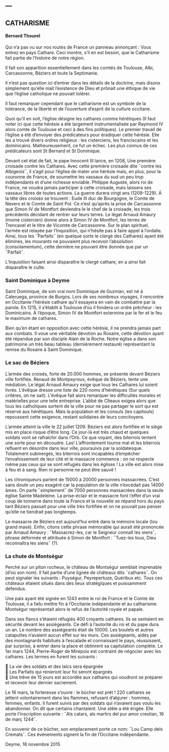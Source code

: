 ---
---  

<link rel="stylesheet" href="styles.css" type="text/css">

## CATHARISME
#### Bernard Thourel

Qui n’a pas vu sur nos routes de France un panneau annonçant : Vous entrez en pays Cathare. Ceci montre, s’il en est besoin, que le Catharisme fait partie de l’histoire de notre région.  

Il fait son apparition essentiellement dans les comtés de Toulouse, Albi, Carcassonne, Béziers et toute la Septimanie.  

Il n’est pas question ici d’entrer dans les détails de la doctrine, mais disons simplement qu’elle niait l’existence de Dieu et prônait une éthique de vie que l’église catholique ne pouvait tolérer.  

Il faut remarquer cependant que le catharisme est un symbole de la tolérance, de la liberté et de l’ouverture d’esprit de la culture occitane.  

Quoi qu’il en soit, l’église désigne les cathares comme hérétiques (Il faut noter ici que cette hérésie a été largement instrumentalisée par Raymond IV alors comte de Toulouse et ceci à des fins politiques). Le premier travail de l’église a été d’envoyer des prédicateurs pour éradiquer cette hérésie. Elle les a trouvé divers ordres religieux : les cisterciens, les franciscains et les dominicains. Malheureusement, ce fut un échec. Les plus connus de ces prédicateurs sont St Bernard et St Dominique.  

Devant cet état de fait, le pape Innocent III lance, en 1208, Une première croisade contre les Cathares. Avec cette première croisade dite ˝contre les Albigeois˝, il s’agit pour l’église de mater une hérésie mais, en plus, pour la couronne de France, de soumettre les vassaux du sud un peu trop indépendants et d’une richesse enviable. Philippe Auguste, alors roi de France, ne voudra jamais participer à cette croisade, mais laissera ses vassaux libres de toutes actions. La guerre durera vingt ans (1209-1229). Á la tête des croisés se trouvent : Eude III duc de Bourgogne, le Comte de Nevers et le Comte de Saint Pol. Ce n’est qu’après la prise de Carcassonne que Simon IV de Montfort deviendra le le chef de la croisade, les trois précédents décidant de rentrer sur leurs terres. Le légat Arnaud Amaury (moine cistercien) donne alors à Simon IV de Montfort, les terres de Trencavel et le titre de Vicomte de Carcassonne.
Sur le plan spirituel, l’armée est relayée par l’Inquisition, qui n’hésite pas à faire appel à l’ordalie. Ainsi, tous les ˝Parfaits˝ (en quelque sorte le clergé des Cathares) ayant été éliminés, les mourants ne pouvaient plus recevoir l’absolution (consolamentum), cette dernière ne pouvant être donnée que par un ˝Parfait˝.  

L’Inquisition faisant ainsi disparaître le clergé cathare, en a ainsi fait disparaître le culte.  

### Saint Dominique à Deyme   

Saint Dominique, de son vrai nom Dominique de Guzmàn, est né à Caleruega, province de Burgos. Lors de ses nombreux voyages, il rencontre en Occitanie l’hérésie cathare qu’il essayera en vain de combattre par la parole. En 1215, il s’établit à Toulouse d’où il fondera un ordre prêcheur : les Dominicains. Á l’époque, Simon IV de Montfort extermine par le fer et le feu le maximum de cathares.  

Bien qu’en étant en opposition avec cette hérésie, il ne prendra jamais part aux combats. Il voue une véritable dévotion au Rosaire, cette dévotion ayant été répandue par son disciple Alain de la Roche.
Notre église a dans son patrimoine un très beau tableau (dernièrement restauré) représentant la remise du Rosaire à Saint Dominique.  

### Le sac de Béziers   

L’armée des croisés, forte de 20.000 hommes, se présente devant Béziers ville fortifiée. Renaud de Montpeyroux, évêque de Béziers, tente une médiation. Le légat Arnaud Amaury exige que tous les Cathares lui soient livrés. L’évêque dresse une liste de 220 noms d’hérétiques (Sur quels critères, on ne sait). L’évêque fait alors remarquer les difficultés morales et matérielles pour une telle entreprise. L’abbé de Cîteaux exigea alors que tous les catholiques sortent de la ville pour ne pas partager le sort qui est réservé aux hérétiques. Mais la population et les consuls (les capitouls) repoussent cette exigence, restant solidaires de leurs concitoyens.  

L’armée atteint la ville le 22 juillet 1209. Béziers est alors fortifiée et le siège mis en place risque d’être long. Ce jour-là est très chaud et quelques soldats vont se rafraîchir dans l’Orb. Ce que voyant, des biterrois tentent une sorte pour en découdre. Las! L’affrontement tourne mal et les biterrois refluent en désordre dans leur ville, poursuivis par la soldatesque. Totalement submergés, les biterrois sont incapables d’empêcher l’envahissement de leur cité et le massacre commence : on ne respecte même pas ceux qui se sont réfugiés dans les églises ! La ville est alors mise à feu et à sang. Rien ni personne ne peut être sauvé ! 

Les chroniqueurs parlent de 15000 à 20000 personnes massacrées. C’est sans doute un peu exagéré car la population de la ville n’excédait pas 14000 âmes. On parle ˝simplement˝ de 7000 personnes massacrées dans la seule église Sainte Madeleine.
La prise-éclair et le massacre font l’effet d’un vrai coup de tonnerre dans toute la France et la nouvelle se répand hors du pays tant Béziers passait pour une ville très fortifiée et on ne pouvait pas penser qu’elle ne tiendrait pas longtemps.  

Le massacre de Béziers est aujourd’hui entré dans la mémoire locale (lou grand masé).
Enfin, citons cette phrase mémorable qui aurait été prononcée par Arnaud Amaury : ˝Massacrez-les, car le Seigneur connaît les siens˝, phrase déformée et attribuée à Simon de Montfort : ˝Tuez-les tous, Dieu reconnaîtra les siens˝ (?).  

### La chute de Montségur   

Perché sur un piton rocheux, le château de Montségur semblait imprenable (d’où son nom). Il fait partie d’une lignée de châteaux dits ˝cathares˝. On peut signaler les suivants : Puységur, Peyrepertuze, Quéribus etc. Tous ces châteaux étaient situés dans des lieux stratégiques et puissamment défendus.  

Une paix ayant été signée en 1243 entre le roi de France et le Comte de Toulouse, il a fallu mettre fin à l’Occitanie indépendante et au catharisme. Montségur représentait alors le refus de l’autorité royale et papale.  

Dans ses flancs s’étaient réfugiés 400 croyants cathares. Ils se sentaient en sécurité devant les assiégeants. Ce défi à l’autorité du roi et du pape dura un an. Le nombre des assiégeants était de 10000. Les boulets et autres catapultes n’avaient aucun effet sur les murs.
Ces assiégeants, aidés par des montagnards habitués à l’escalade et connaissant le pays, réussissent, par surprise, à entrer dans la place et obtinrent sa capitulation complète.
Le 1er mars 1244, Pierre-Roger de Mirepoix est contraint de négocier avec les cathares. Les termes en furent les suivants :  

	La vie des soldats et des laïcs sera épargnée  
	Les Parfaits qui renieront leur foi seront épargnés  
	Une trêve de 15 jours est accordée aux cathares qui voudront se préparer et recevoir leur dernier sacrement.  

Le 16 mars, la forteresse s’ouvre : le bûcher est prêt ! 220 cathares se jettent volontairement dans les flammes, refusant d’abjurer : hommes, femmes, enfants. Il furent suivis par des soldats qui n’avaient pas voulu les abandonner. On dit que certains chantaient.
Une stèle a été érigée. Elle porte l’inscription suivante : ˝Als catars, als martirs del pur amor crestian, 16 de març 1244˝.  

En souvenir de ce bûcher, son emplacement porte ce nom: ˝Lou Camp dels Cremats˝.
Ces événements signent la fin de l’Occitane indépendante.  
 
Deyme, 18 novembre 2015

